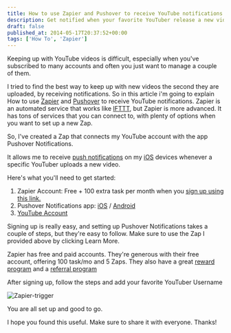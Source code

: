 ```yaml
---
title: How to use Zapier and Pushover to receive YouTube notifications
description: Get notified when your favorite YouTuber release a new video!
draft: false
published_at: 2014-05-17T20:37:52+00:00
tags: ['How To', 'Zapier']
---
```


Keeping up with YouTube videos is difficult, especially when you've subscribed to many accounts and often you just want to manage a couple of them.

I tried to find the best way to keep up with new videos the second they are uploaded, by receiving notifications. So in this article i'm going to explain How to use [Zapier][1] and [Pushover][2] to receive YouTube notifications.
Zapier is an automated service that works like [IFTTT][3], but Zapier is more advanced. It has tons of services that you can connect to, with plenty of options when you want to set up a new Zap.

So, I've created a Zap that connects my YouTube account with the app Pushover Notifications.

It allows me to receive [push notifications](http://en.wikipedia.org/wiki/Push_technology) on my [iOS](http://www.apple.com/ios) devices whenever a specific YouTuber uploads a new video.

Here's what you'll need to get started:

1. Zapier Account: Free + 100 extra task per month when you [sign up using this link.][4]
2. Pushover Notifications app: [iOS][5] / [Android][6]
3. [YouTube Account][7]

Signing up is really easy, and setting up Pushover Notifications takes a couple of steps, but they're easy to follow. Make sure to use the Zap I provided above by clicking Learn More.

Zapier has free and paid accounts. They're generous with their free account, offering 100 task/mo and 5 Zaps. They also have a great [reward program][8] and a [referral program][9]

After signing up, follow the steps and add your favorite YouTuber Username

![Zapier-trigger](/images/posts/Zapier-trigger.png)

You are all set up and good to go.

I hope you found this useful. Make sure to share it with everyone. Thanks!

[1]: https://zapier.com
[2]: https://pushover.net
[3]: https://ifttt.com/
[4]: http://zpr.io/HDpp
[5]: https://itunes.apple.com/us/app/pushover-notifications/id506088175?mt=8&uo=4&at=1l3v6xZ
[6]: https://play.google.com/store/apps/details?id=net.superblock.pushover
[7]: https://accounts.google.com/signup?service=mail
[8]: https://zapier.com/rewards/
[9]: https://zapier.com/referral/

